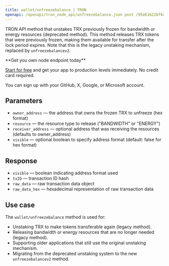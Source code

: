 ---
title: wallet/unfreezebalance | TRON
openapi: /openapi/tron_node_api/unfreezebalance.json post /95e61622bf6a8af293978377718e3b77/wallet/unfreezebalance
---

TRON API method that unstakes TRX previously frozen for bandwidth or energy resources (deprecated method). This method releases TRX tokens that were previously frozen, making them available for transfer after the lock period expires. Note that this is the legacy unstaking mechanism, replaced by `unfreezebalancev2`.

<Check>
**Get you own node endpoint today**

[Start for free](https://console.chainstack.com/) and get your app to production levels immediately. No credit card required.

You can sign up with your GitHub, X, Google, or Microsoft account.
</Check>


## Parameters

* `owner_address` — the address that owns the frozen TRX to unfreeze (hex format)
* `resource` — the resource type to release ("BANDWIDTH" or "ENERGY")
* `receiver_address` — optional address that was receiving the resources (defaults to owner_address)
* `visible` — optional boolean to specify address format (default: false for hex format)

## Response

* `visible` — boolean indicating address format used
* `txID` — transaction ID hash
* `raw_data` — raw transaction data object
* `raw_data_hex` — hexadecimal representation of raw transaction data

## Use case

The `wallet/unfreezebalance` method is used for:

* Unstaking TRX to make tokens transferable again (legacy method).
* Releasing bandwidth or energy resources that are no longer needed (legacy method).
* Supporting older applications that still use the original unstaking mechanism.
* Migrating from the deprecated unstaking system to the new `unfreezebalancev2` method.